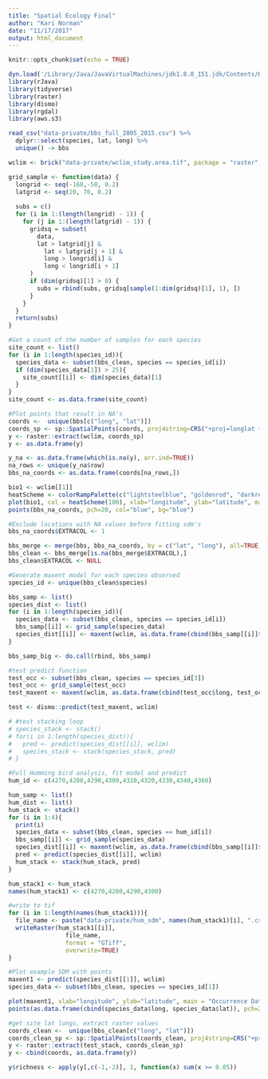 ```yaml
---
title: "Spatial Ecology Final"
author: "Kari Norman"
date: "11/17/2017"
output: html_document
---
```


```r
knitr::opts_chunk$set(echo = TRUE)
```

```r
dyn.load('/Library/Java/JavaVirtualMachines/jdk1.8.0_151.jdk/Contents/Home/jre/lib/server/libjvm.dylib')
library(rJava)
library(tidyverse)
library(raster)
library(dismo)
library(rgdal)
library(aws.s3)
```

```r
read_csv("data-private/bbs_full_2005_2015.csv") %>%
  dplyr::select(species, lat, long) %>%
  unique() -> bbs

wclim <- brick("data-private/wclim_study.area.tif", package = "raster")
```


```r
grid_sample <- function(data) {
  longrid <- seq(-160,-50, 0.2)
  latgrid <- seq(20, 70, 0.2)
  
  subs = c()
  for (i in 1:(length(longrid) - 1)) {
    for (j in 1:(length(latgrid) - 1)) {
      gridsq = subset(
        data,
        lat > latgrid[j] &
          lat < latgrid[j + 1] &
          long > longrid[i] & 
          long < longrid[i + 1]
      )
      if (dim(gridsq)[1] > 0) {
        subs = rbind(subs, gridsq[sample(1:dim(gridsq)[1], 1), ])
      }
    }
  }
  return(subs)
}


```

```r
#Get a count of the number of samples for each species
site_count <- list()
for (i in 1:length(species_id)){
  species_data <- subset(bbs_clean, species == species_id[i])
  if (dim(species_data[1]) > 25){
    site_count[[i]] <- dim(species_data)[1]
  }
}
site_count <- as.data.frame(site_count)
```

```r
#Plot points that result in NA's
coords <-  unique(bbs[c("long", "lat")])
coords_sp <- sp::SpatialPoints(coords, proj4string=CRS("+proj=longlat +ellps=WGS84 +datum=WGS84 +no_defs"))
y <- raster::extract(wclim, coords_sp)
y <- as.data.frame(y)

y_na <- as.data.frame(which(is.na(y), arr.ind=TRUE))
na_rows <- unique(y_na$row)
bbs_na_coords <- as.data.frame(coords[na_rows,])

bio1 <- wclim[[1]]
heatScheme <- colorRampPalette(c("lightsteelblue", "goldenrod", "darkred"), bias=1, space="rgb", interpolate="linear")
plot(bio1, col = heatScheme(100), xlab="longitude", ylab="latitude", main = "Occurrence Data") 
points(bbs_na_coords, pch=20, col="blue", bg="blue")
```

```r
#Exclude locations with NA values before fitting sdm's
bbs_na_coords$EXTRACOL <- 1

bbs_merge <- merge(bbs, bbs_na_coords, by = c("lat", "long"), all=TRUE)
bbs_clean <- bbs_merge[is.na(bbs_merge$EXTRACOL),]
bbs_clean$EXTRACOL <- NULL
```

```r
#Generate maxent model for each species observed
species_id <- unique(bbs_clean$species)

bbs_samp <- list()
species_dist <- list()
for (i in 1:length(species_id)){
  species_data <- subset(bbs_clean, species == species_id[i])
  bbs_samp[[i]] <- grid_sample(species_data)
  species_dist[[i]] <- maxent(wclim, as.data.frame(cbind(bbs_samp[[i]]$long, bbs_samp[[i]]$lat)))
}

bbs_samp_big <- do.call(rbind, bbs_samp)
```

```r
#test predict function
test_occ <- subset(bbs_clean, species == species_id[3])
test_occ <- grid_sample(test_occ)
test_maxent <- maxent(wclim, as.data.frame(cbind(test_occ$long, test_occ$lat)))

test <- dismo::predict(test_maxent, wclim)
```

```r
# #test stacking loop
# species_stack <- stack()
# for(i in 1:length(species_dist)){
#   pred <- predict(species_dist[[i]], wclim)
#   species_stack <- stack(species_stack, pred)
# }
```

```r
#Full Humming bird analysis, fit model and predict
hum_id <- c(4270,4280,4290,4300,4310,4320,4330,4340,4360)

hum_samp <- list()
hum_dist <- list()
hum_stack <- stack()
for (i in 1:4){
  print(i)
  species_data <- subset(bbs_clean, species == hum_id[i])
  bbs_samp[[i]] <- grid_sample(species_data)
  species_dist[[i]] <- maxent(wclim, as.data.frame(cbind(bbs_samp[[i]]$long, bbs_samp[[i]]$lat)))
  pred <- predict(species_dist[[i]], wclim)
  hum_stack <- stack(hum_stack, pred)
}

hum_stack1 <- hum_stack
names(hum_stack1) <- c(4270,4280,4290,4300)

#write to tif
for (i in 1:length(names(hum_stack1))){
  file_name <- paste("data-private/hum_sdm", names(hum_stack1)[i], ".csv", sep="")
  writeRaster(hum_stack1[[i]],
                file_name,
                format = "GTiff",
                overwrite=TRUE)
}
```

```r
#Plot example SDM with points
maxent1 <- predict(species_dist[[1]], wclim)
species_data <- subset(bbs_clean, species == species_id[1])

plot(maxent1, xlab="longitude", ylab="latitude", main = "Occurrence Data") 
points(as.data.frame(cbind(species_data$long, species_data$lat)), pch=20, col="blue", bg="blue")
```

```r
#get site lat longs, extract raster values
coords_clean <-  unique(bbs_clean[c("long", "lat")])
coords_clean_sp <- sp::SpatialPoints(coords_clean, proj4string=CRS("+proj=longlat +ellps=WGS84 +datum=WGS84 +no_defs"))
y <- raster::extract(test_stack, coords_clean_sp)
y <- cbind(coords, as.data.frame(y))

y$richness <- apply(y[,c(-1,-2)], 1, function(x) sum(x >= 0.05))
```

